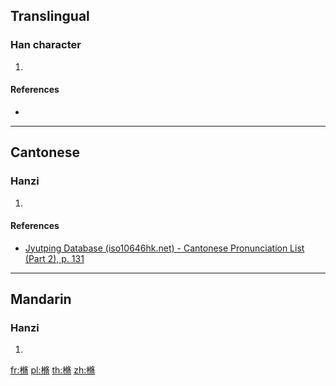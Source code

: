 ==Translingual==

===Han character===
{{Han char|rn=75|rad=木|as=11|sn=15|four=47927|canj=DOLB|ids=⿰木脩}}

# {{defn|Han|sort=木11}}

====References====
* {{Han ref|kx=0549.080|dkj=15407|dj=0937.070|hdz=21280.130|uh=6A07|ud=27143|bh=E5ED|bd=58861}}

----

==Cantonese==

===Hanzi===
{{yue-hanzi|jyut=[[sau1]]|y=sau1}}

# {{defn|lang=yue|sort=木11}}

====References====
*[http://www.iso10646hk.net/jp/document/download.jsp Jyutping Database (iso10646hk.net) - Cantonese Pronunciation List (Part 2), p. 131]

----

==Mandarin==

===Hanzi===
{{cmn-hanzi|pin=[[xiū]] ([[xiu1]])|wg=hsiu<sup>1</sup>}}

# {{defn|lang=cmn|sort=木11}}

[[fr:樇]]
[[pl:樇]]
[[th:樇]]
[[zh:樇]]